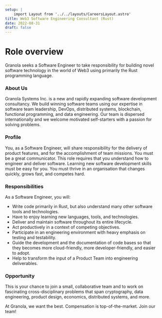 ```yaml
---
setup: |
    import Layout from '../../layouts/CareersLayout.astro'
title: Web3 Software Engineering Consultant (Rust)
date: 2022-08-31
draft: false
---
```


# Role overview

Granola seeks a Software Engineer to take responsibility for building novel software technology in the world of Web3 using primarily the Rust programming language.

### About Us

Granola Systems Inc. is a new and rapidly expanding software development consultancy. We build winning software teams using our expertise in software team leadership, DevOps, distributed systems, blockchain, functional programming, and data engineering. Our team is dispersed internationally and we welcome motivated self-starters with a passion for solving problems.

### Profile

You, as a Software Engineer, will share responsibility for the delivery of product features, and for the accomplishment of team missions. You must be a great communicator. This role requires that you understand how to engineer and deliver software. Learning new software development skills must be easy for you. You must thrive in an organisation that changes quickly, grows fast, and competes hard.

### Responsibilities

As a Software Engineer, you will:

- Write code primarily in Rust, but also understand many other software tools and technologies.
- Have to enjoy learning new languages, tools, and technologies.
- Deliver and maintain software throughout its entire lifecycle.
- Act productively in a context of competing objectives.
- Participate in an engineering environment with heavy emphasis on testing and testability.
- Guide the development and the documentation of code bases so that they becomes more cloud-friendly, more developer-friendly, and easier to adopt.
- Help to transform the input of a Product Team into engineering deliverables.

### Opportunity

This is your chance to join a small, collaborative team and to work on fascinating cross-disciplinary problems that span cryptography, data engineering, product design, economics, distributed systems, and more.

At Granola, we want the best. Compensation is top-of-the-market. Join our team!